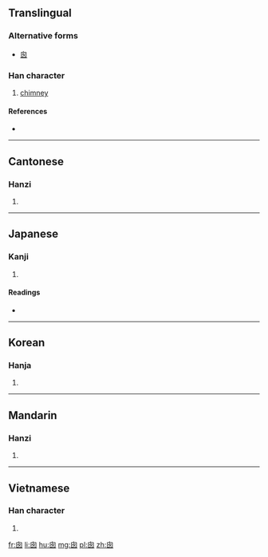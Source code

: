 {{also|囪}}
==Translingual==

===Alternative forms===
* [[囪]]

===Han character===
{{Han char|rn=31|rad=囗|as=04|sn=7|four=|canj=竹田弓戈 (HWNI)|ids=⿴⿱[[丿]][[囗]][[夂]]}}

# [[chimney]]

====References====
* {{Han ref|kx=0217.251|dkj=04710|hdz=10715.060|uh=56F1|ud=22257}}

----

==Cantonese==

===Hanzi===
{{yue-hanzi|jyut=[[coeng1]], [[cung1]]|y=cheung1, chung1}}

# {{defn|lang=yue|sort=囗04}}

----

==Japanese==

===Kanji===
{{ja-kanji|grade=|rs=囗04}}

# {{defn|lang=ja|sort=囗04}}

====Readings====
* {{ja-readings|on=[[そう]] (sō), [[す]] (su)|kun=[[てんまど]] (temmado), [[まど]] (mado), [[けむだし]] (kemudashi)}}

----

==Korean==

===Hanja===
{{ko-hanja|hangeul=[[총]], [[창]]|rv=chong, chang|mr=ch'ong, ch'ang}}

# {{defn|lang=ko|sort=囗04}}

----

==Mandarin==

===Hanzi===
{{cmn-hanzi|tra=囪|pin=[[cōng]] ([[cong1]])|wg=ts'ung<sup>1</sup>}}

# {{defn|lang=cmn|sort=囗04}}

----

==Vietnamese==

===Han character===
{{vi-hantu|[[song]]|rs=囗04}}

# {{defn|lang=vi|sort=囗04}}

[[fr:囱]]
[[li:囱]]
[[hu:囱]]
[[mg:囱]]
[[pl:囱]]
[[zh:囱]]